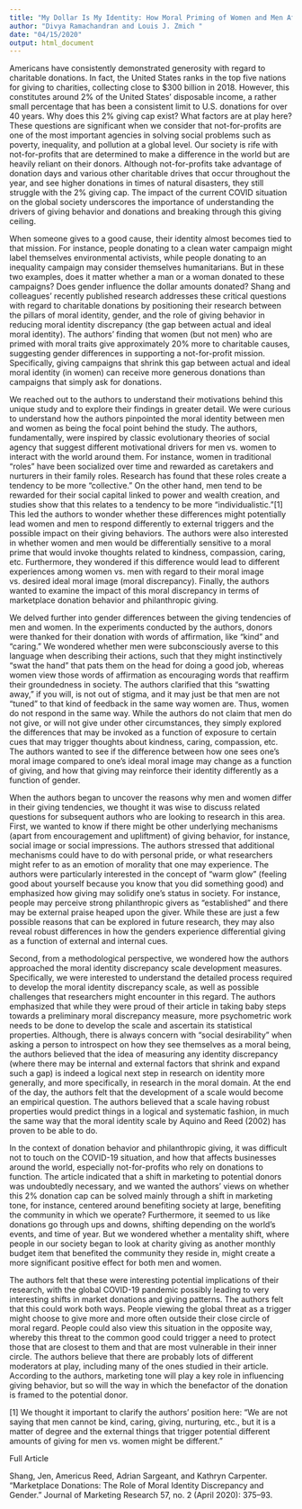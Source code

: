 ```yaml
---
title: "My Dollar Is My Identity: How Moral Priming of Women and Men Affects Charitable Donations"
author: "Divya Ramachandran and Louis J. Zmich "
date: "04/15/2020"
output: html_document
---
```

Americans have consistently demonstrated generosity with regard to charitable donations. In fact, the United States ranks in the top five nations for giving to charities, collecting close to $300 billion in 2018. However, this constitutes around 2% of the United States’ disposable income, a rather small percentage that has been a consistent limit to U.S. donations for over 40 years. Why does this 2% giving cap exist? What factors are at play here? These questions are significant when we consider that not-for-profits are one of the most important agencies in solving social problems such as poverty, inequality, and pollution at a global level. Our society is rife with not-for-profits that are determined to make a difference in the world but are heavily reliant on their donors. Although not-for-profits take advantage of donation days and various other charitable drives that occur throughout the year, and see higher donations in times of natural disasters, they still struggle with the 2% giving cap. The impact of the current COVID situation on the global society underscores the importance of understanding the drivers of giving behavior and donations and breaking through this giving ceiling.

When someone gives to a good cause, their identity almost becomes tied to that mission. For instance, people donating to a clean water campaign might label themselves environmental activists, while people donating to an inequality campaign may consider themselves humanitarians. But in these two examples, does it matter whether a man or a woman donated to these campaigns? Does gender influence the dollar amounts donated? Shang and colleagues’ recently published research addresses these critical questions with regard to charitable donations by positioning their research between the pillars of moral identity, gender, and the role of giving behavior in reducing moral identity discrepancy (the gap between actual and ideal moral identity). The authors’ finding that women (but not men) who are primed with moral traits give approximately 20% more to charitable causes, suggesting gender differences in supporting a not-for-profit mission. Specifically, giving campaigns that shrink this gap between actual and ideal moral identity (in women) can receive more generous donations than campaigns that simply ask for donations.

We reached out to the authors to understand their motivations behind this unique study and to explore their findings in greater detail. We were curious to understand how the authors pinpointed the moral identity between men and women as being the focal point behind the study. The authors, fundamentally, were inspired by classic evolutionary theories of social agency that suggest different motivational drivers for men vs. women to interact with the world around them. For instance, women in traditional “roles” have been socialized over time and rewarded as caretakers and nurturers in their family roles. Research has found that these roles create a tendency to be more “collective.” On the other hand, men tend to be rewarded for their social capital linked to power and wealth creation, and studies show that this relates to a tendency to be more “individualistic.”[1] This led the authors to wonder whether these differences might potentially lead women and men to respond differently to external triggers and the possible impact on their giving behaviors. The authors were also interested in whether women and men would be differentially sensitive to a moral prime that would invoke thoughts related to kindness, compassion, caring, etc. Furthermore, they wondered if this difference would lead to different experiences among women vs. men with regard to their moral image vs. desired ideal moral image (moral discrepancy). Finally, the authors wanted to examine the impact of this moral discrepancy in terms of marketplace donation behavior and philanthropic giving.

We delved further into gender differences between the giving tendencies of men and women. In the experiments conducted by the authors, donors were thanked for their donation with words of affirmation, like “kind” and “caring.” We wondered whether men were subconsciously averse to this language when describing their actions, such that they might instinctively “swat the hand” that pats them on the head for doing a good job, whereas women view those words of affirmation as encouraging words that reaffirm their groundedness in society. The authors clarified that this “swatting away,” if you will, is not out of stigma, and it may just be that men are not “tuned” to that kind of feedback in the same way women are. Thus, women do not respond in the same way. While the authors do not claim that men do not give, or will not give under other circumstances, they simply explored the differences that may be invoked as a function of exposure to certain cues that may trigger thoughts about kindness, caring, compassion, etc. The authors wanted to see if the difference between how one sees one’s moral image compared to one’s ideal moral image may change as a function of giving, and how that giving may reinforce their identity differently as a function of gender.

When the authors began to uncover the reasons why men and women differ in their giving tendencies, we thought it was wise to discuss related questions for subsequent authors who are looking to research in this area. First, we wanted to know if there might be other underlying mechanisms (apart from encouragement and upliftment) of giving behavior, for instance, social image or social impressions. The authors stressed that additional mechanisms could have to do with personal pride, or what researchers might refer to as an emotion of morality that one may experience. The authors were particularly interested in the concept of “warm glow” (feeling good about yourself because you know that you did something good) and emphasized how giving may solidify one’s status in society. For instance, people may perceive strong philanthropic givers as “established” and there may be external praise heaped upon the giver. While these are just a few possible reasons that can be explored in future research, they may also reveal robust differences in how the genders experience differential giving as a function of external and internal cues.

Second, from a methodological perspective, we wondered how the authors approached the moral identity discrepancy scale development measures. Specifically, we were interested to understand the detailed process required to develop the moral identity discrepancy scale, as well as possible challenges that researchers might encounter in this regard. The authors emphasized that while they were proud of their article in taking baby steps towards a preliminary moral discrepancy measure, more psychometric work needs to be done to develop the scale and ascertain its statistical properties. Although, there is always concern with “social desirability” when asking a person to introspect on how they see themselves as a moral being, the authors believed that the idea of measuring any identity discrepancy (where there may be internal and external factors that shrink and expand such a gap) is indeed a logical next step in research on identity more generally, and more specifically, in research in the moral domain. At the end of the day, the authors felt that the development of a scale would become an empirical question. The authors believed that a scale having robust properties would predict things in a logical and systematic fashion, in much the same way that the moral identity scale by Aquino and Reed (2002) has proven to be able to do.

In the context of donation behavior and philanthropic giving, it was difficult not to touch on the COVID-19 situation, and how that affects businesses around the world, especially not-for-profits who rely on donations to function. The article indicated that a shift in marketing to potential donors was undoubtedly necessary, and we wanted the authors’ views on whether this 2% donation cap can be solved mainly through a shift in marketing tone, for instance, centered around benefiting society at large, benefiting the community in which we operate? Furthermore, it seemed to us like donations go through ups and downs, shifting depending on the world’s events, and time of year. But we wondered whether a mentality shift, where people in our society began to look at charity giving as another monthly budget item that benefited the community they reside in, might create a more significant positive effect for both men and women.

The authors felt that these were interesting potential implications of their research, with the global COVID-19 pandemic possibly leading to very interesting shifts in market donations and giving patterns. The authors felt that this could work both ways. People viewing the global threat as a trigger might choose to give more and more often outside their close circle of moral regard. People could also view this situation in the opposite way, whereby this threat to the common good could trigger a need to protect those that are closest to them and that are most vulnerable in their inner circle. The authors believe that there are probably lots of different moderators at play, including many of the ones studied in their article. According to the authors, marketing tone will play a key role in influencing giving behavior, but so will the way in which the benefactor of the donation is framed to the potential donor.

[1] We thought it important to clarify the authors’ position here: “We are not saying that men cannot be kind, caring, giving, nurturing, etc., but it is a matter of degree and the external things that trigger potential different amounts of giving for men vs. women might be different.”


Full Article

Shang, Jen, Americus Reed, Adrian Sargeant, and Kathryn Carpenter. “Marketplace Donations: The Role of Moral Identity Discrepancy and Gender.” Journal of Marketing Research 57, no. 2 (April 2020): 375–93.
